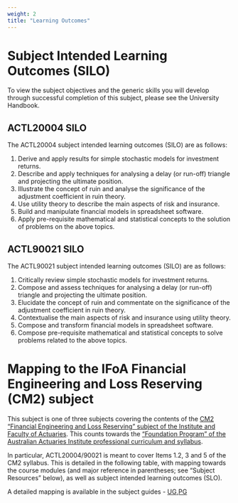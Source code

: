 ```yaml
---
weight: 2
title: "Learning Outcomes"
---
```


# Subject Intended Learning Outcomes (SILO)

To view the subject objectives and the generic skills you will develop through successful completion of this subject, please see the University Handbook.

## ACTL20004 SILO

The ACTL20004 subject intended learning outcomes (SILO) are as follows:

1.	Derive and apply results for simple stochastic models for investment returns.
2.	Describe and apply techniques for analysing a delay (or run-off) triangle and projecting the ultimate position.
3.	Illustrate the concept of ruin and analyse the significance of the adjustment coefficient in ruin theory.
4.	Use utility theory to describe the main aspects of risk and insurance.
5.	Build and manipulate financial models in spreadsheet software.
6.	Apply pre-requisite mathematical and statistical concepts to the solution of problems on the above topics.


## ACTL90021 SILO

The ACTL90021 subject intended learning outcomes (SILO) are as follows:

1.	Critically review simple stochastic models for investment returns.
2.	Compose and assess techniques for analysing a delay (or run-off) triangle and projecting the ultimate position.
3.	Elucidate the concept of ruin and commentate on the significance of the adjustment coefficient in ruin theory.
4.	Contextualise the main aspects of risk and insurance using utility theory.
5.	Compose and transform financial models in spreadsheet software.
6.	Compose pre-requisite mathematical and statistical concepts to solve problems related to the above topics.



# Mapping to the IFoA Financial Engineering and Loss Reserving (CM2) subject

This subject is one of three subjects covering the contents of the [CM2 “Financial Engineering and Loss Reserving” subject of the Institute and Faculty of Actuaries](https://www.actuaries.org.uk/documents/cm2-syllabus-2023). This counts towards the [“Foundation Program” of the Australian Actuaries Institute professional curriculum and syllabus](https://actuaries.asn.au/education-program/foundation). 

In particular, ACTL20004/90021 is meant to cover Items 1.2, 3 and 5 of the CM2 syllabus. This is detailed in the following table, with mapping towards the course modules (and major reference in parentheses; see “Subject Resources” below), as well as subject intended learning outcomes (SLO).

A detailed mapping is available in the subject guides - [UG](https://canvas.lms.unimelb.edu.au/courses/153686/modules/items/4920777),[PG](https://canvas.lms.unimelb.edu.au/courses/154246/modules/items/4920784)
